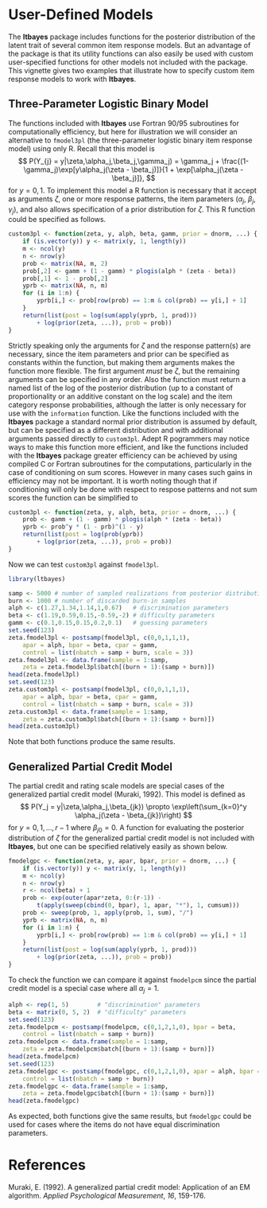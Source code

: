 <!--
%\VignetteEngine{knitr::knitr}
%\VignetteIndexEntry{User-Defined Models}
-->

# User-Defined Models

The **ltbayes** package includes functions for the posterior distribution of the latent trait of several common item response models. But an advantage of the package is that its utility functions can also easily be used with custom user-specified functions for other models not included with the package. This vignette gives two examples that illustrate how to specify custom item response models to work with **ltbayes**.

## Three-Parameter Logistic Binary Model

The functions included with **ltbayes** use Fortran 90/95 subroutines for computationally efficiency, but here for illustration we will consider an alternative to `fmodel3pl` (the three-parameter logistic binary item response model) using only R. Recall that this model is 
$$
	P(Y_{j} = y|\zeta,\alpha_j,\beta_j,\gamma_j) = \gamma_j + \frac{(1-\gamma_j)\exp[y\alpha_j(\zeta - \beta_j)]}{1 + \exp[\alpha_j(\zeta - \beta_j)]},
$$
for $y = 0,1$. To implement this model a R function is necessary that it accept as arguments $\zeta$, one or more response patterns, the item parameters ($\alpha_j$, $\beta_j$, $\gamma_j$), and also allows specification of a prior distribution for $\zeta$. This R function could be specified as follows.
```{r custom3pl}
custom3pl <- function(zeta, y, alph, beta, gamm, prior = dnorm, ...) {
	if (is.vector(y)) y <- matrix(y, 1, length(y))
	m <- ncol(y)
	n <- nrow(y)
	prob <- matrix(NA, m, 2)
	prob[,2] <- gamm + (1 - gamm) * plogis(alph * (zeta - beta))
	prob[,1] <- 1 - prob[,2]
	yprb <- matrix(NA, n, m)
	for (i in 1:n) {
		yprb[i,] <- prob[row(prob) == 1:m & col(prob) == y[i,] + 1]
	}
	return(list(post = log(sum(apply(yprb, 1, prod))) 
		+ log(prior(zeta, ...)), prob = prob))
}
```
Strictly speaking only the arguments for $\zeta$ and the response pattern(s) are necessary, since the item parameters and prior can be specified as constants within the function, but making them arguments makes the function more flexible. The first argument *must* be $\zeta$, but the remaining arguments can be specified in any order. Also the function must return a named list of the log of the posterior distribution (up to a constant of proportionality or an additive constant on the log scale) and the item category response probabilities, although the latter is only necessary for use with the `information` function. Like the functions included with the **ltbayes** package a standard normal prior distribution is assumed by default, but can be specified as a different distribution and with additional arguments passed directly to `custom3pl`. Adept R pogrammers may notice ways to make this function more efficient, and like the functions included with the **ltbayes** package greater efficiency can be achieved by using compiled C or Fortran subroutines for the computations, particularly in the case of conditioning on sum scores. However in many cases such gains in efficiency may not be important. It is worth noting though that if conditioning will only be done with respect to respose patterns and not sum scores the function can be simplified to
```{r, eval = FALSE}
custom3pl <- function(zeta, y, alph, beta, prior = dnorm, ...) {
	prob <- gamm + (1 - gamm) * plogis(alph * (zeta - beta))
	yprb <- prob^y * (1 - prb)^(1 - y)
	return(list(post = log(prob(yprb)) 
		+ log(prior(zeta, ...)), prob = prob))
}	
```
Now we can test `custom3pl` against `fmodel3pl`.
```{r, echo = FALSE, message = FALSE}
library(ltbayes) 
```
```{r fmodel3pldemo}
samp <- 5000 # number of sampled realizations from posterior distribution
burn <- 1000 # number of discarded burn-in samples
alph <- c(1.27,1.34,1.14,1,0.67)   # discrimination parameters
beta <- c(1.19,0.59,0.15,-0.59,-2) # difficulty parameters
gamm <- c(0.1,0.15,0.15,0.2,0.1)   # guessing parameters
set.seed(123)
zeta.fmodel3pl <- postsamp(fmodel3pl, c(0,0,1,1,1), 
	apar = alph, bpar = beta, cpar = gamm,
	control = list(nbatch = samp + burn, scale = 3))
zeta.fmodel3pl <- data.frame(sample = 1:samp, 
	zeta = zeta.fmodel3pl$batch[(burn + 1):(samp + burn)])
head(zeta.fmodel3pl)
set.seed(123)
zeta.custom3pl <- postsamp(fmodel3pl, c(0,0,1,1,1), 
	apar = alph, bpar = beta, cpar = gamm,
	control = list(nbatch = samp + burn, scale = 3))
zeta.custom3pl <- data.frame(sample = 1:samp, 
	zeta = zeta.custom3pl$batch[(burn + 1):(samp + burn)])
head(zeta.custom3pl)
```
Note that both functions produce the same results. 

## Generalized Partial Credit Model

The partial credit and rating scale models are special cases of the generalized partial credit model (Muraki, 1992). This model is defined as
$$
	P(Y_j = y|\zeta,\alpha_j,\beta_{jk}) \propto \exp\left(\sum_{k=0}^y \alpha_j(\zeta - \beta_{jk})\right)
$$
for $y = 0, 1, \dots, r-1$ where $\beta_{j0} = 0$. A function for evaluating the posterior distribution of $\zeta$ for the generalized partial credit model is not included with **ltbayes**, but one can be specified relatively easily as shown below. 
```{r, gpc}
fmodelgpc <- function(zeta, y, apar, bpar, prior = dnorm, ...) {
	if (is.vector(y)) y <- matrix(y, 1, length(y))
	m <- ncol(y)
	n <- nrow(y)
	r <- ncol(beta) + 1
	prob <- exp(outer(apar*zeta, 0:(r-1)) - 
		t(apply(sweep(cbind(0, bpar), 1, apar, "*"), 1, cumsum)))
	prob <- sweep(prob, 1, apply(prob, 1, sum), "/")	
	yprb <- matrix(NA, n, m)
	for (i in 1:n) {
		yprb[i,] <- prob[row(prob) == 1:m & col(prob) == y[i,] + 1]
	}
	return(list(post = log(sum(apply(yprb, 1, prod)))
		+ log(prior(zeta, ...)), prob = prob))
}
```
To check the function we can compare it against `fmodelpcm` since the partial credit model is a special case where all $\alpha_j = 1$. 
```{r gpcdemo}
alph <- rep(1, 5)        # "discrimination" parameters
beta <- matrix(0, 5, 2)  # "difficulty" parameters
set.seed(123)
zeta.fmodelpcm <- postsamp(fmodelpcm, c(0,1,2,1,0), bpar = beta,
	control = list(nbatch = samp + burn))
zeta.fmodelpcm <- data.frame(sample = 1:samp, 
	zeta = zeta.fmodelpcm$batch[(burn + 1):(samp + burn)])
head(zeta.fmodelpcm)
set.seed(123)
zeta.fmodelgpc <- postsamp(fmodelgpc, c(0,1,2,1,0), apar = alph, bpar = beta,
	control = list(nbatch = samp + burn))
zeta.fmodelgpc <- data.frame(sample = 1:samp, 
	zeta = zeta.fmodelgpc$batch[(burn + 1):(samp + burn)])
head(zeta.fmodelgpc)
```
As expected, both functions give the same results, but `fmodelgpc` could be used for cases where the items do not have equal discrimination parameters.

# References

Muraki, E. (1992). A generalized partial credit model: Application of an EM algorithm. *Applied Psychological Measurement*, *16*, 159-176.
